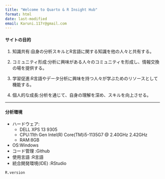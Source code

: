 ```yaml
---
title: "Welcome to Quarto & R Insight Hub"
format: html
date: last-modified
email: Karuni.117r@gmail.com
---
```


#### サイトの目的

1.  知識共有:自身の分析スキルとR言語に関する知識を他の人々と共有する。

2.  コミュニティ形成:分析に興味がある人々のコミュニティを形成し、情報交換の場を提供する。

3.  学習促進:R言語やデータ分析に興味を持つ人々が学ぶためのリソースとして機能する。

4.  個人的な成長:分析を通じて、自身の理解を深め、スキルを向上させる。

------------------------------------------------------------------------

#### 分析環境

-   ハードウェア:
    -   DELL XPS 13 9305
    -   CPU:11th Gen Intel(R) Core(TM)i5-1135G7 \@ 2.40GHz 2.42GHz
    -   RAM:8GB
-   OS:Windows
-   コード管理 :Github 
-   使用言語 :R言語
-   統合開発環境(IDE) :RStudio

```r
R.version
```
